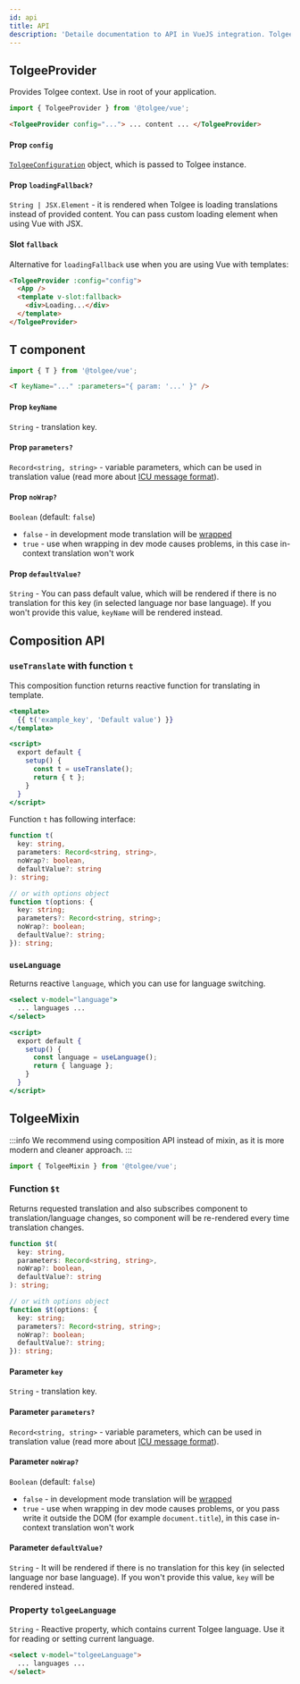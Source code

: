 ```yaml
---
id: api
title: API
description: 'Detaile documentation to API in VueJS integration. TolgeeProvider​ Provides Tolgee context. Use in root of your application.'
---
```


## TolgeeProvider

Provides Tolgee context. Use in root of your application.

```js
import { TolgeeProvider } from '@tolgee/vue';
```

```html
<TolgeeProvider config="..."> ... content ... </TolgeeProvider>
```

#### Prop `config`

[`TolgeeConfiguration`](../configuration) object, which is passed to Tolgee instance.

#### Prop `loadingFallback?`

`String | JSX.Element` - it is rendered when Tolgee is loading translations instead of provided content.
You can pass custom loading element when using Vue with JSX.

#### Slot `fallback`

Alternative for `loadingFallback` use when you are using Vue with templates:

```html
<TolgeeProvider :config="config">
  <App />
  <template v-slot:fallback>
    <div>Loading...</div>
  </template>
</TolgeeProvider>
```

## T component

```js
import { T } from '@tolgee/vue';
```

```html
<T keyName="..." :parameters="{ param: '...' }" />
```

#### Prop `keyName`

`String` - translation key.

#### Prop `parameters?`

`Record<string, string>` - variable parameters, which can be used in translation value
(read more about [ICU message format](../../icu-message-format)).

#### Prop `noWrap?`

`Boolean` (default: `false`)

- `false` - in development mode translation will be [wrapped](../wrapping)
- `true` - use when wrapping in dev mode causes problems, in this case in-context translation won't work

#### Prop `defaultValue?`

`String` - You can pass default value, which will be rendered if there is no translation
for this key (in selected language nor base language). If you won't provide this value, `keyName` will be rendered instead.

## Composition API

### `useTranslate` with function `t`

This composition function returns reactive function for translating in template.

```jsx
<template>
  {{ t('example_key', 'Default value') }}
</template>

<script>
  export default {
    setup() {
      const t = useTranslate();
      return { t };
    }
  }
</script>
```

Function `t` has following interface:

```ts
function t(
  key: string,
  parameters: Record<string, string>,
  noWrap?: boolean,
  defaultValue?: string
): string;

// or with options object
function t(options: {
  key: string;
  parameters?: Record<string, string>;
  noWrap?: boolean;
  defaultValue?: string;
}): string;
```

### `useLanguage`

Returns reactive `language`, which you can use for language switching.

```jsx
<select v-model="language">
  ... languages ...
</select>

<script>
  export default {
    setup() {
      const language = useLanguage();
      return { language };
    }
  }
</script>
```

## TolgeeMixin

:::info
We recommend using composition API instead of mixin, as it is more modern and cleaner approach.
:::

```ts
import { TolgeeMixin } from '@tolgee/vue';
```

### Function `$t`

Returns requested translation and also subscribes component to translation/language changes,
so component will be re-rendered every time translation changes.

```ts
function $t(
  key: string,
  parameters: Record<string, string>,
  noWrap?: boolean,
  defaultValue?: string
): string;

// or with options object
function $t(options: {
  key: string;
  parameters?: Record<string, string>;
  noWrap?: boolean;
  defaultValue?: string;
}): string;
```

#### Parameter `key`

`String` - translation key.

#### Parameter `parameters?`

`Record<string, string>` - variable parameters, which can be used in translation value
(read more about [ICU message format](../../icu-message-format)).

#### Parameter `noWrap?`

`Boolean` (default: `false`)

- `false` - in development mode translation will be [wrapped](../wrapping)
- `true` - use when wrapping in dev mode causes problems, or you pass write it outside the DOM
  (for example `document.title`), in this case in-context translation won't work

#### Parameter `defaultValue?`

`String` - It will be rendered if there is no translation for this key (in selected language nor base language).
If you won't provide this value, `key` will be rendered instead.

### Property `tolgeeLanguage`

`String` - Reactive property, which contains current Tolgee language. Use it for reading or setting current language.

```html
<select v-model="tolgeeLanguage">
  ... languages ...
</select>
```
